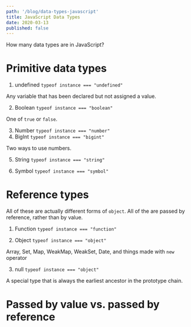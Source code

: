 ```yaml
---
path: '/blog/data-types-javascript'
title: JavaScript Data Types
date: 2020-03-13
published: false
---
```


How many data types are in JavaScript?

# Primitive data types

1. undefined `typeof instance === "undefined"`

Any variable that has been declared but not assigned a value.

2. Boolean `typeof instance === "boolean"`

One of `true` or `false`.

3. Number `typeof instance === "number"`
4. BigInt `typeof instance === "bigint"`

Two ways to use numbers.

5. String `typeof instance === "string"`

6. Symbol `typeof instance === "symbol"`

# Reference types

All of these are actually different forms of `object`. All of the are passed by reference, rather than by value.

1. Function `typeof instance === "function"`

2. Object `typeof instance === "object"`

Array, Set, Map, WeakMap, WeakSet, Date, and things made with `new` operator

3. null `typeof instance === "object"`

A special type that is always the earliest ancestor in the prototype chain.

# Passed by value vs. passed by reference
